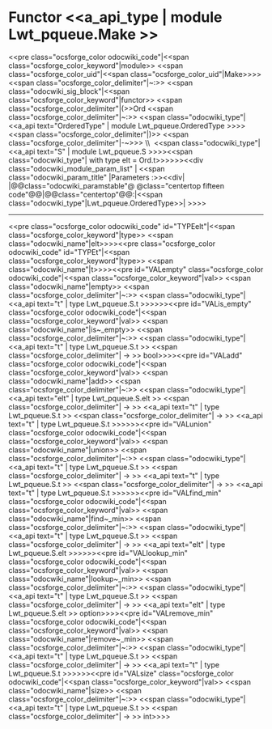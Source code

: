 =Functor <<a_api_type | module Lwt_pqueue.Make >> =
<<pre class="ocsforge_color odocwiki_code"|<<span class="ocsforge_color_keyword"|module>> <<span class="ocsforge_color_uid"|<<span class="ocsforge_color_uid"|Make>>>> <<span class="ocsforge_color_delimiter"|~:>> <<span class="odocwiki_sig_block"|<<span class="ocsforge_color_keyword"|functor>> <<span class="ocsforge_color_delimiter"|(>>Ord <<span class="ocsforge_color_delimiter"|~:>> <<span class="odocwiki_type"|<<a_api text="OrderedType" | module Lwt_pqueue.OrderedType >>>><<span class="ocsforge_color_delimiter"|)>> <<span class="ocsforge_color_delimiter"|-~>>> \\  <<span class="odocwiki_type"|<<a_api text="S" | module Lwt_pqueue.S >>>><<span class="odocwiki_type"|  with type elt = Ord.t>>>>>><<div class="odocwiki_module_param_list" | <<span class="odocwiki_param_title" |Parameters :>><<div|
|@@class="odocwiki_paramstable"@ @class="centertop fifteen code"@@{{{Ord}}}|@@class="centertop"@@:|<<span class="odocwiki_type"|Lwt_pqueue.OrderedType>>|
>>>>

----
<<pre class="ocsforge_color odocwiki_code" id="TYPEelt"|<<span class="ocsforge_color_keyword"|type>> <<span class="odocwiki_name"|elt>>>><<pre class="ocsforge_color odocwiki_code" id="TYPEt"|<<span class="ocsforge_color_keyword"|type>> <<span class="odocwiki_name"|t>>>><<pre id="VALempty" class="ocsforge_color odocwiki_code"|<<span class="ocsforge_color_keyword"|val>> <<span class="odocwiki_name"|empty>> <<span class="ocsforge_color_delimiter"|~:>> <<span class="odocwiki_type"|<<a_api text="t" | type Lwt_pqueue.S.t >>>>>><<pre id="VALis_empty" class="ocsforge_color odocwiki_code"|<<span class="ocsforge_color_keyword"|val>> <<span class="odocwiki_name"|is~_empty>> <<span class="ocsforge_color_delimiter"|~:>> <<span class="odocwiki_type"|<<a_api text="t" | type Lwt_pqueue.S.t >> <<span class="ocsforge_color_delimiter"| -> >> bool>>>><<pre id="VALadd" class="ocsforge_color odocwiki_code"|<<span class="ocsforge_color_keyword"|val>> <<span class="odocwiki_name"|add>> <<span class="ocsforge_color_delimiter"|~:>> <<span class="odocwiki_type"|<<a_api text="elt" | type Lwt_pqueue.S.elt >> <<span class="ocsforge_color_delimiter"| -> >> <<a_api text="t" | type Lwt_pqueue.S.t >> <<span class="ocsforge_color_delimiter"| -> >> <<a_api text="t" | type Lwt_pqueue.S.t >>>>>><<pre id="VALunion" class="ocsforge_color odocwiki_code"|<<span class="ocsforge_color_keyword"|val>> <<span class="odocwiki_name"|union>> <<span class="ocsforge_color_delimiter"|~:>> <<span class="odocwiki_type"|<<a_api text="t" | type Lwt_pqueue.S.t >> <<span class="ocsforge_color_delimiter"| -> >> <<a_api text="t" | type Lwt_pqueue.S.t >> <<span class="ocsforge_color_delimiter"| -> >> <<a_api text="t" | type Lwt_pqueue.S.t >>>>>><<pre id="VALfind_min" class="ocsforge_color odocwiki_code"|<<span class="ocsforge_color_keyword"|val>> <<span class="odocwiki_name"|find~_min>> <<span class="ocsforge_color_delimiter"|~:>> <<span class="odocwiki_type"|<<a_api text="t" | type Lwt_pqueue.S.t >> <<span class="ocsforge_color_delimiter"| -> >> <<a_api text="elt" | type Lwt_pqueue.S.elt >>>>>><<pre id="VALlookup_min" class="ocsforge_color odocwiki_code"|<<span class="ocsforge_color_keyword"|val>> <<span class="odocwiki_name"|lookup~_min>> <<span class="ocsforge_color_delimiter"|~:>> <<span class="odocwiki_type"|<<a_api text="t" | type Lwt_pqueue.S.t >> <<span class="ocsforge_color_delimiter"| -> >> <<a_api text="elt" | type Lwt_pqueue.S.elt >> option>>>><<pre id="VALremove_min" class="ocsforge_color odocwiki_code"|<<span class="ocsforge_color_keyword"|val>> <<span class="odocwiki_name"|remove~_min>> <<span class="ocsforge_color_delimiter"|~:>> <<span class="odocwiki_type"|<<a_api text="t" | type Lwt_pqueue.S.t >> <<span class="ocsforge_color_delimiter"| -> >> <<a_api text="t" | type Lwt_pqueue.S.t >>>>>><<pre id="VALsize" class="ocsforge_color odocwiki_code"|<<span class="ocsforge_color_keyword"|val>> <<span class="odocwiki_name"|size>> <<span class="ocsforge_color_delimiter"|~:>> <<span class="odocwiki_type"|<<a_api text="t" | type Lwt_pqueue.S.t >> <<span class="ocsforge_color_delimiter"| -> >> int>>>>